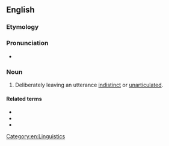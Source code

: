 ==English==

===Etymology===
{{root|en|ine-pro|*h₂er-}}
{{prefix|en|under|articulation}}

===Pronunciation===
* {{rhymes|en|eɪʃən|s=7}}

===Noun===
{{en-noun|-}}

# Deliberately leaving an utterance [[indistinct]] or [[unarticulated]].

====Related terms====
* {{l|en|overarticulation}}
* {{l|en|hyperarticulation}}
* {{l|en|interarticulation}}

[[Category:en:Linguistics]]